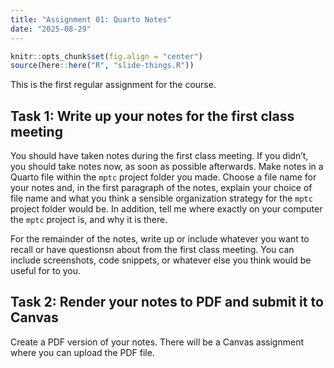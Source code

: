 ```yaml
---
title: "Assignment 01: Quarto Notes"
date: "2025-08-29"
---
```


```r
knitr::opts_chunk$set(fig.align = "center")
source(here::here("R", "slide-things.R"))
```


This is the first regular assignment for the course.

## Task 1: Write up your notes for the first class meeting

You should have taken notes during the first class meeting. If you didn't, you should take notes now, as soon as possible afterwards. Make notes in a Quarto file within the `mptc` project folder you made. Choose a file name for your notes and, in the first paragraph of the notes, explain your choice of file name and what you think a sensible organization strategy for the `mptc` project folder would be. In addition, tell me where exactly on your computer the `mptc` project is, and why it is there.

For the remainder of the notes, write up or include whatever you want to recall or have questionsn about from the first class meeting. You can include screenshots, code snippets, or whatever else you think would be useful for to you.

## Task 2: Render your notes to PDF and submit it to Canvas

Create a PDF version of your notes. There will be a Canvas assignment where you can upload the PDF file.
